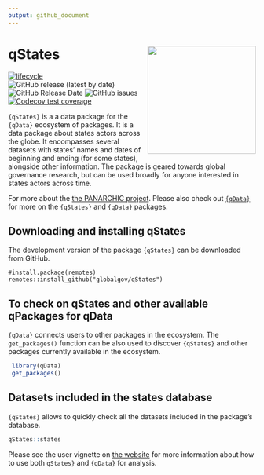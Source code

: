 ```yaml
---
output: github_document
---
```

# qStates <img src="qStates_hexlogo.png" align="right" width="220"/>

<!-- badges: start -->
[![lifecycle](https://img.shields.io/badge/lifecycle-experimental-orange.svg)](https://www.tidyverse.org/lifecycle/#experimental)
![GitHub release (latest by date)](https://img.shields.io/github/v/release/globalgov/qStates)
![GitHub Release Date](https://img.shields.io/github/release-date/globalgov/qstates)
![GitHub issues](https://img.shields.io/github/issues-raw/globalgov/qStates)
<!-- [![HitCount](http://hits.dwyl.com/globalgov/qStates.svg)](http://hits.dwyl.com/globalgov/qStates) -->
[![Codecov test coverage](https://codecov.io/gh/globalgov/qStates/branch/main/graph/badge.svg)](https://codecov.io/gh/globalgov/qStates?branch=main)
<!-- ![GitHub All Releases](https://img.shields.io/github/downloads/jhollway/roctopus/total) -->
<!-- badges: end -->

`{qStates}` is a a data package for the `{qData}` ecosystem of packages. It is a data package about states actors across the globe. It encompasses several datasets with states' names and dates of beginning and ending (for some states), alongside other information. The package is geared towards global governance research, but can be used broadly for anyone interested in states actors across time. 

For more about the [the PANARCHIC project](www.panarchic.ch). Please also check out [`{qData}`](https://github.com/globalgov) for more on the `{qStates}` and `{qData}` packages. 

## Downloading and installing qStates

The development version of the package `{qStates}` can be downloaded from GitHub. 

```
#install.package(remotes)
remotes::install_github("globalgov/qStates")
```

## To check on qStates and other available qPackages for qData

`{qData}` connects users to other packages in the ecosystem. The `get_packages()` function can be also used to discover `{qStates}` and other packages currently available in the ecosystem.

```r
 library(qData)
 get_packages()
```

## Datasets included in the states database

`{qStates}` allows to quickly check all the datasets included in the package's database. 

```r
qStates::states
```

Please see the user vignette on [the website](https://globalgov.github.io/qData/) for more information about how to use both `qStates}` and `{qData}` for analysis. 

